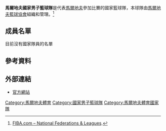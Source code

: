{{Infobox national basketball team
|country=馬爾地夫
|nickname=
|fiba_zone=亞洲籃球總會
|national_fed=[[馬爾地夫籃球協會|MBA]]
|coach=[[Mohamed_Hashim|Mohamed Hashim]]
|joined_fiba=1997
|logo=Flag_of_Maldives.svg
|fiba_ranking=T-75th
|oly_appearances=None
|oly_medals=None
|wc_appearances=None
|wc_medals=None
|zone_championship=[[亞洲籃球錦標賽|亞洲籃球錦標賽]]
|zone_appearances=None
|zone_medals=None
|h_pattern_b=_thinmaroonsides|h_body=ffffff|h_shorts=ffffff
|a_pattern_b=_thinwhitesides|a_body=B22222|a_shorts=B22222
}}

'''馬爾地夫國家男子籃球隊'''是代表[[馬爾地夫|馬爾地夫]]參加比賽的國家籃球隊，本球隊由[[馬爾地夫籃球協會|馬爾地夫籃球協會]]組織和管理。<ref>[http://www.fiba.com/pages/eng/fc/FIBA/fibaStru/nfLeag/nfProf.asp?nationalFederationNumber=4005 FIBA.com – National Federations & Leagues].</ref>


==成員名單==
目前沒有國家隊員的名單





==參考資料==
{{reflist}}

== 外部連結 ==
* [https://web.archive.org/web/20140624145409/http://mba.org.mv/nationalteam.asp?Gender=Men 官方網站]


{{亞洲籃球協會男子隊}}

{{篮球小作品}}
[[Category:馬爾地夫體育|Category:馬爾地夫體育]]
[[Category:國家男子籃球隊|Category:國家男子籃球隊]]
[[Category:馬爾地夫體育國家隊|Category:馬爾地夫體育國家隊]]